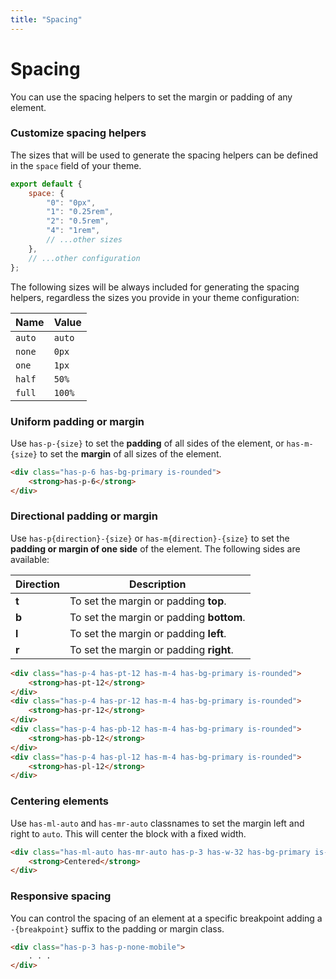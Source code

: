 ```yaml
---
title: "Spacing"
---
```


# Spacing

You can use the spacing helpers to set the margin or padding of any element. 

### Customize spacing helpers

The sizes that will be used to generate the spacing helpers can be defined in the `space` field of your theme.

```js title=siimple.config.js
export default {
    space: {
        "0": "0px",
        "1": "0.25rem",
        "2": "0.5rem",
        "4": "1rem",
        // ...other sizes
    },
    // ...other configuration
};
``` 

The following sizes will be always included for generating the spacing helpers, regardless the sizes you provide in your theme configuration:

| Name | Value |
|------|-------|
| `auto` | `auto` |
| `none` | `0px` |
| `one`  | `1px` |
| `half` | `50%` |
| `full` | `100%` |

### Uniform padding or margin

Use `has-p-{size}` to set the **padding** of all sides of the element, or `has-m-{size}` to set the **margin** of all sizes of the element.

```html live=true centered=true color=white
<div class="has-p-6 has-bg-primary is-rounded">
    <strong>has-p-6</strong>
</div>
```

### Directional padding or margin

Use `has-p{direction}-{size}` or `has-m{direction}-{size}` to set the **padding or margin of one side** of the element. The following sides are available:

| Direction | Description |
|-----------|-------------|
| **t** | To set the margin or padding **top**. |
| **b** | To set the margin or padding **bottom**. |
| **l** | To set the margin or padding **left**. |
| **r** | To set the margin or padding **right**. |

```html live=true centered=true color=white padding=12
<div class="has-p-4 has-pt-12 has-m-4 has-bg-primary is-rounded">
    <strong>has-pt-12</strong>
</div>
<div class="has-p-4 has-pr-12 has-m-4 has-bg-primary is-rounded">
    <strong>has-pr-12</strong>
</div>
<div class="has-p-4 has-pb-12 has-m-4 has-bg-primary is-rounded">
    <strong>has-pb-12</strong>
</div>
<div class="has-p-4 has-pl-12 has-m-4 has-bg-primary is-rounded">
    <strong>has-pl-12</strong>
</div>
```

### Centering elements

Use `has-ml-auto` and `has-mr-auto` classnames to set the margin left and right to `auto`. This will center the block with a fixed width.

```html live=true color=white
<div class="has-ml-auto has-mr-auto has-p-3 has-w-32 has-bg-primary is-rounded">
    <strong>Centered</strong>
</div>
```

### Responsive spacing

You can control the spacing of an element at a specific breakpoint adding a `-{breakpoint}` suffix to the padding or margin class.

```html
<div class="has-p-3 has-p-none-mobile">
    . . .
</div>
```
